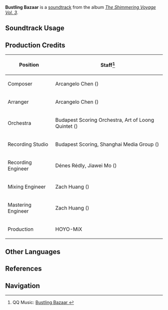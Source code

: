 {{Soundtrack Infobox
|image          = The Shimmering Voyage Vol 3.png
|album          = The Shimmering Voyage Vol. 3
|disc           = 1
|number         = 03
|featured       = 
|featured2      = 
|featured3      = 
|featured_disc  = 
|featured_disc2 = 
|featured_disc3 = 
|youtube_id     = 01b1ELYSbZ0
|spotify_id     = 2RIcMoJGFD0ATWwJSYkqmE
|previous       = Let's Get Started!
|next           = Flanerie sur le marche
}}
'''Bustling Bazaar''' is a [[soundtrack]] from the album ''[[The Shimmering Voyage Vol. 3]]''.

==Soundtrack Usage==
{{Soundtrack Usage
|quest    = 
|location = Silver Bottle Courtyard//day;;Alchemical Ascension (Point of Interest)//day
|domain   = 
|eventgameplay = Secret Summer Paradise/Sojourns of the Barking Fox
}}

==Production Credits==
{| class="wikitable"
! Position
! Staff<ref>QQ Music: [https://y.qq.com/n/ryqq/songDetail/003R7n4W2LVmPF Bustling Bazaar {{zh|市阛繁漫}}]</ref>
|-
! Composer
| Arcangelo Chen ({{zh|陈子敏}})
|-
! Arranger
| Arcangelo Chen ({{zh|陈子敏}})
|-
! Orchestra
| Budapest Scoring Orchestra, Art of Loong Quintet ({{zh|龙之艺五重奏}})
|-
! Recording Studio
| Budapest Scoring, Shanghai Media Group ({{zh|上海广播大厦}})
|-
! Recording Engineer
| Dénes Rédly, Jiawei Mo ({{zh|莫家伟}})
|-
! Mixing Engineer
| Zach Huang ({{zh|黄巍}})
|-
! Mastering Engineer
| Zach Huang ({{zh|黄巍}})
|-
! Production
| HOYO-MiX
|}
<!--
==Gallery==
<gallery>
</gallery>

==Trivia==
-->
==Other Languages==
{{Other Languages
|en      = Bustling Bazaar
|zhs     = 市圜繁漫
|zhs_rm  = 
|zht     = 市闤繁漫
|zht_rm  = 
|zh_tl   = 
|ja      = バザールは大盛況
|ja_rm   = Bazaaru wa Daiseikyou
|ja_tl   =
}}

==References==
{{Reflist}}

==Navigation==
{{Soundtrack Navbox|The Shimmering Voyage|3}}